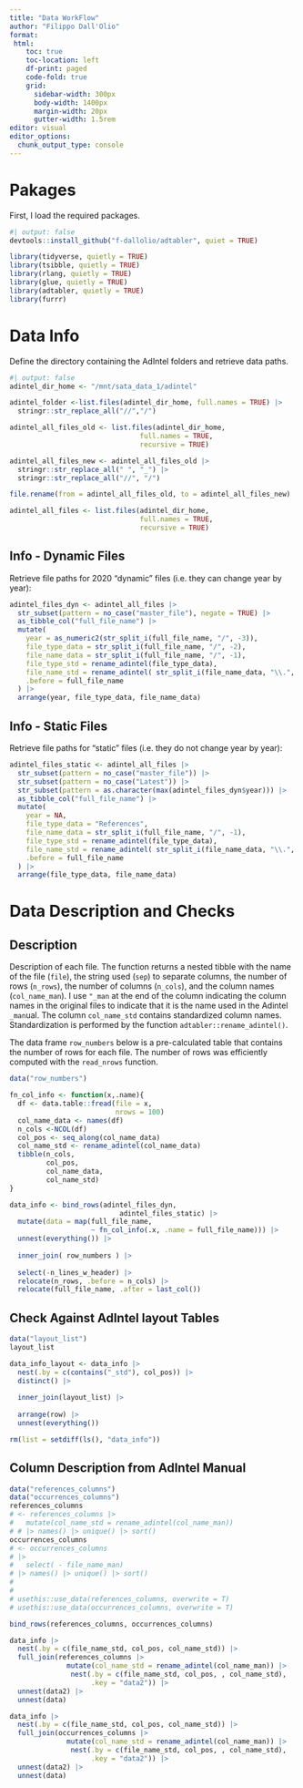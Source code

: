 ```yaml
---
title: "Data WorkFlow"
author: "Filippo Dall'Olio"
format: 
 html:
    toc: true
    toc-location: left
    df-print: paged
    code-fold: true
    grid:
      sidebar-width: 300px
      body-width: 1400px
      margin-width: 20px
      gutter-width: 1.5rem
editor: visual
editor_options: 
  chunk_output_type: console
---
```


# Pakages

First, I load the required packages.

```r
#| output: false
devtools::install_github("f-dallolio/adtabler", quiet = TRUE)

library(tidyverse, quietly = TRUE)
library(tsibble, quietly = TRUE)
library(rlang, quietly = TRUE)
library(glue, quietly = TRUE)
library(adtabler, quietly = TRUE)
library(furrr)

```

# Data Info

Define the directory containing the AdIntel folders and retrieve data paths.

```r
#| output: false
adintel_dir_home <- "/mnt/sata_data_1/adintel"

adintel_folder <-list.files(adintel_dir_home, full.names = TRUE) |> 
  stringr::str_replace_all("//","/")

adintel_all_files_old <- list.files(adintel_dir_home, 
                                full.names = TRUE,
                                recursive = TRUE) 

adintel_all_files_new <- adintel_all_files_old |> 
  stringr::str_replace_all(" ", "_") |> 
  stringr::str_replace_all("//", "/")

file.rename(from = adintel_all_files_old, to = adintel_all_files_new)

adintel_all_files <- list.files(adintel_dir_home, 
                                full.names = TRUE,
                                recursive = TRUE) 
```

## Info - Dynamic Files

Retrieve file paths for 2020 "dynamic" files (i.e. they can change year by year):

```r
adintel_files_dyn <- adintel_all_files |> 
  str_subset(pattern = no_case("master_file"), negate = TRUE) |> 
  as_tibble_col("full_file_name") |> 
  mutate(
    year = as_numeric2(str_split_i(full_file_name, "/", -3)),
    file_type_data = str_split_i(full_file_name, "/", -2),
    file_name_data = str_split_i(full_file_name, "/", -1),
    file_type_std = rename_adintel(file_type_data),
    file_name_std = rename_adintel( str_split_i(file_name_data, "\\.", 1) ),
    .before = full_file_name
  ) |> 
  arrange(year, file_type_data, file_name_data)
```

## Info - Static Files

Retrieve file paths for "static" files (i.e. they do not change year by year):

```r
adintel_files_static <- adintel_all_files |> 
  str_subset(pattern = no_case("master_file")) |> 
  str_subset(pattern = no_case("Latest")) |> 
  str_subset(pattern = as.character(max(adintel_files_dyn$year))) |> 
  as_tibble_col("full_file_name") |> 
  mutate(
    year = NA,
    file_type_data = "References",
    file_name_data = str_split_i(full_file_name, "/", -1),
    file_type_std = rename_adintel(file_type_data),
    file_name_std = rename_adintel( str_split_i(file_name_data, "\\.", 1) ) ,
    .before = full_file_name
  ) |> 
  arrange(file_type_data, file_name_data)
```

# Data Description and Checks

## Description

Description of each file. The function returns a nested tibble with the name of the file (`file`), the string used (`sep`) to separate columns, the number of rows (`n_rows`), the number of columns (`n_cols`), and the column names (`col_name_man`). I use `"_man` at the end of the column indicating the column names in the original files to indicate that it is the name used in the Adintel `_man`ual. The column `col_name_std` contains standardized column names. Standardization is performed by the function `adtabler::rename_adintel()`.

The data frame `row_numbers` below is a pre-calculated table that contains the number of rows for each file. The number of rows was efficiently computed with the `read_nrows` function.

```r
data("row_numbers")

fn_col_info <- function(x,.name){
  df <- data.table::fread(file = x,
                          nrows = 100)
  col_name_data <- names(df)
  n_cols <-NCOL(df)
  col_pos <- seq_along(col_name_data)
  col_name_std <- rename_adintel(col_name_data)
  tibble(n_cols,
         col_pos,
         col_name_data,
         col_name_std)
}

data_info <- bind_rows(adintel_files_dyn, 
                           adintel_files_static) |> 
  mutate(data = map(full_file_name, 
                    ~ fn_col_info(.x, .name = full_file_name))) |> 
  unnest(everything()) |>
  
  inner_join( row_numbers ) |> 
  
  select(-n_lines_w_header) |> 
  relocate(n_rows, .before = n_cols) |>   
  relocate(full_file_name, .after = last_col()) 
```

## Check Against AdIntel layout Tables

```r
data("layout_list")
layout_list

data_info_layout <- data_info |>
  nest(.by = c(contains("_std"), col_pos)) |>
  distinct() |>
  
  inner_join(layout_list) |>
  
  arrange(row) |>
  unnest(everything())
```


```r
rm(list = setdiff(ls(), "data_info"))
```

## Column Description from AdIntel Manual

```r
data("references_columns")
data("occurrences_columns")
references_columns
# <- references_columns |> 
#   mutate(col_name_std = rename_adintel(col_name_man))
# # |> names() |> unique() |> sort()
occurrences_columns 
# <- occurrences_columns 
# |> 
#   select( - file_name_man)
# |> names() |> unique() |> sort()
# 
# 
# usethis::use_data(references_columns, overwrite = T)
# usethis::use_data(occurrences_columns, overwrite = T)

bind_rows(references_columns, occurrences_columns)
```


```r


data_info |> 
  nest(.by = c(file_name_std, col_pos, col_name_std)) |> 
  full_join(references_columns |> 
              mutate(col_name_std = rename_adintel(col_name_man)) |> 
               nest(.by = c(file_name_std, col_pos, , col_name_std),
                    .key = "data2")) |> 
  unnest(data2) |> 
  unnest(data)

data_info |> 
  nest(.by = c(file_name_std, col_pos, col_name_std)) |> 
  full_join(occurrences_columns |> 
              mutate(col_name_std = rename_adintel(col_name_man)) |> 
               nest(.by = c(file_name_std, col_pos, , col_name_std),
                    .key = "data2")) |> 
  unnest(data2) |> 
  unnest(data)
```

